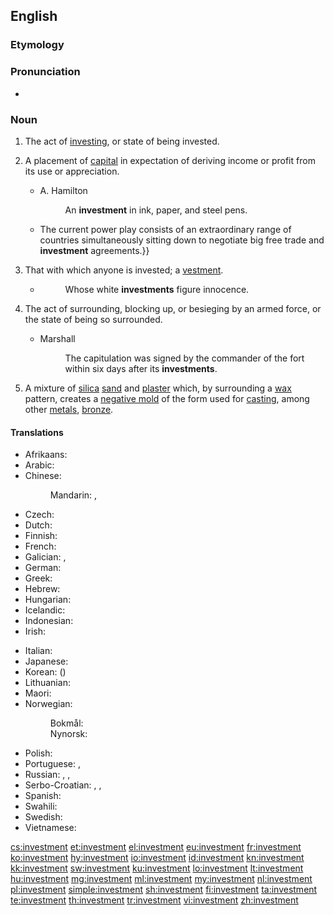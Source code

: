 ==English==
{{wikipedia}}

===Etymology===
{{suffix|invest|ment|lang=en}}

===Pronunciation===
* {{audio|en-us-investment.ogg|Audio (US)|lang=en}}

===Noun===
{{en-noun}}

# The act of [[invest]]ing, or state of being invested.
# {{label|en|finance}} A placement of [[capital]] in expectation of deriving income or profit from its use or appreciation.
#* A. Hamilton
#*: An '''investment''' in ink, paper, and steel pens.
#* {{quote-magazine|date=2013-07-19|author={{w|Timothy Garton Ash}}
|volume=189|issue=6|page=18|magazine={{w|The Guardian Weekly}}
|title=[http://www.theguardian.com/commentisfree/2013/jul/10/geopolitics-transatlantic-trade-deal Where Dr Pangloss meets Machiavelli]
|passage=Hidden behind thickets of acronyms and gorse bushes of detail, a new great game is under way across the globe.{{...}}The current power play consists of an extraordinary range of countries simultaneously sitting down to negotiate big free trade and '''investment''' agreements.}}
# That with which anyone is invested; a [[vestment]].
#* {{w|William Shakespeare}}
#*: Whose white '''investments''' figure innocence.
# {{label|en|military}} The act of surrounding, blocking up, or besieging by an armed force, or the state of being so surrounded.
#* Marshall
#*: The capitulation was signed by the commander of the fort within six days after its '''investments'''.
# A mixture of [[silica]] [[sand]] and [[plaster]] which, by surrounding a [[wax]] pattern, creates a [[negative mold]] of the form used for [[casting]], among other [[metal]]s, [[bronze]].

====Translations====
{{trans-top|a placement of capital in expectation of deriving income or profit from its use}}
* Afrikaans: {{t|af|belegging}}
* Arabic: {{t|ar|اِسْتِثْمَار|m}}
* Chinese:
*: Mandarin: {{t+|cmn|投資|sc=Hani}}, {{t+|cmn|投资|tr=tóuzī|sc=Hani}}
* Czech: {{t|cs|investice|f}}
* Dutch: {{t+|nl|investering}}
* Finnish: {{t+|fi|sijoitus}}
* French: {{t+|fr|investissement}}
* Galician: {{t+|gl|inversión|f}}, {{t+|gl|investimento|m}}
* German: {{t+|de|Investition|f}}
* Greek: {{t+|el|επένδυση|f|sc=Grek}}
* Hebrew: {{t+|he|השקעה|f|tr=hashkaa}}
* Hungarian: {{t+|hu|befektetés}}
* Icelandic: {{t|is|fjárfesting|f}}
* Indonesian: {{t+|id|investasi}}
* Irish: {{t|ga|fuilleamh|m}}
{{trans-mid}}
* Italian: {{t+|it|investimento|m}}
* Japanese: {{t+|ja|投資|tr=とうし, tōshi}}
* Korean: {{t+|ko|투자|sc=Hang}} ({{t+|ko|投資|sc=Hani}})
* Lithuanian: {{t|lt|investicija|f}}
* Maori: {{t|mi|whakangaonga}}
* Norwegian:
*: Bokmål: {{t|nb|investering|m|f}}
*: Nynorsk: {{t|nn|investering|f}}
* Polish: {{t+|pl|inwestycja|f}}
* Portuguese: {{t+|pt|investimento|m|alt=investimento}}, {{t|pt|investimentos|m-p}}
* Russian: {{t+|ru|инвести́ция|f}}, {{t+|ru|вклад|m}}, {{t+|ru|капиталовложе́ние|n}}
* Serbo-Croatian: {{t|sh|ulaganje|n}}, {{t+|sh|investicija|f}}, {{t+|sh|plasman|m}}
* Spanish: {{t+|es|inversión|f}}
* Swahili: {{t+|sw|uwekezaji}}
* Swedish: {{t+|sv|investering}}
* Vietnamese: {{t|vi|đầu tư|alt=sự đầu tư}}
{{trans-bottom}}

[[cs:investment]]
[[et:investment]]
[[el:investment]]
[[eu:investment]]
[[fr:investment]]
[[ko:investment]]
[[hy:investment]]
[[io:investment]]
[[id:investment]]
[[kn:investment]]
[[kk:investment]]
[[sw:investment]]
[[ku:investment]]
[[lo:investment]]
[[lt:investment]]
[[hu:investment]]
[[mg:investment]]
[[ml:investment]]
[[my:investment]]
[[nl:investment]]
[[pl:investment]]
[[simple:investment]]
[[sh:investment]]
[[fi:investment]]
[[ta:investment]]
[[te:investment]]
[[th:investment]]
[[tr:investment]]
[[vi:investment]]
[[zh:investment]]